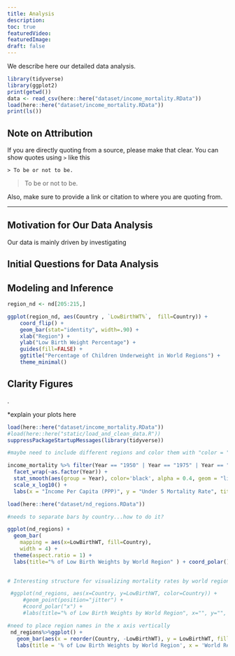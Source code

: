 ```yaml
---
title: Analysis
description: 
toc: true
featuredVideo:
featuredImage: 
draft: false
---
```


We describe here our detailed data analysis.


```r
library(tidyverse)
library(ggplot2)
print(getwd())
data <- read_csv(here::here("dataset/income_mortality.RData"))
load(here::here("dataset/income_mortality.RData"))
print(ls())
```

## Note on Attribution

If you are directly quoting from a source, please make that clear. You can show quotes using `>` like this




```
> To be or not to be.
```

> To be or not to be.

Also, make sure to provide a link or citation to where you are quoting from.

-------

## Motivation for Our Data Analysis

Our data is mainly driven by investigating 




## Initial Questions for Data Analysis



## Modeling and Inference

```r
region_nd <- nd[205:215,]

ggplot(region_nd, aes(Country , `LowBirthWT%`,  fill=Country)) + 
    coord_flip() +
    geom_bar(stat="identity", width=.90) + 
    xlab("Region") + 
    ylab("Low Birth Weight Percentage") + 
    guides(fill=FALSE) +
    ggtitle("Percentage of Children Underweight in World Regions") + 
    theme_minimal()
```



## Clarity Figures
.
  
  
*explain your plots here 

```r

load(here::here("dataset/income_mortality.RData"))
#load(here::here("static/load_and_clean_data.R"))
suppressPackageStartupMessages(library(tidyverse))

#maybe need to include different regions and color them with "color = " under ggplot aes (instead of Income)

income_mortality %>% filter(Year == "1950" | Year == "1975" | Year == "2000" | Year == "2020") %>% ggplot(aes(x = Income, y = Mortality, color = Income)) + geom_point(size = 0.3) +
  facet_wrap(~as.factor(Year)) +
  stat_smooth(aes(group = Year), color='black', alpha = 0.4, geom = "line") +
  scale_x_log10() +
  labs(x = "Income Per Capita (PPP)", y = "Under 5 Mortality Rate", title = "Disparity across Under 5 Mortality Rates has decreased over time")
```

```r
load(here::here("dataset/nd_regions.RData"))

#needs to separate bars by country...how to do it?

ggplot(nd_regions) +
  geom_bar(
    mapping = aes(x=LowBirthWT, fill=Country), 
    width = 4) + 
  theme(aspect.ratio = 1) +
  labs(title="% of Low Birth Weights by World Region" ) + coord_polar()
  
```


```r
# Interesting structure for visualizing mortality rates by world regions when we'll have the world regions variable in the income_mortality data set

 #ggplot(nd_regions, aes(x=Country, y=LowBirthWT, color=Country)) +
     #geom_point(position="jitter") +
     #coord_polar("x") +
     #labs(title="% of Low Birth Weights by World Region", x="", y="", color ="Country" )
```

```r
#need to place region names in the x axis vertically
 nd_regions%>%ggplot() +
   geom_bar(aes(x = reorder(Country, -LowBirthWT), y = LowBirthWT, fill = Country), stat = 'identity') +
   labs(title = '% of Low Birth Weights by World Region', x = 'World Region', y = '% of Low Birth Weights')
```



